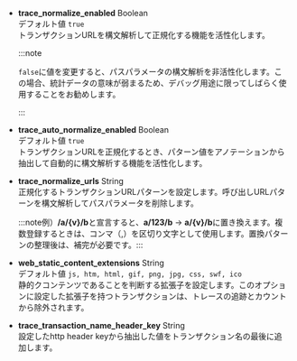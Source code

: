 -   **trace_normalize_enabled** <span class='type'>Boolean</span><br/>
    デフォルト値 `true`<br/>トランザクションURLを構文解析して正規化する機能を活性化します。

    :::note

    `false`に値を変更すると、パスパラメータの構文解析を非活性化します。この場合、統計データの意味が弱まるため、デバッグ用途に限ってしばらく使用することをお勧めします。

    :::

-   **trace_auto_normalize_enabled** <span class='type'>Boolean</span><br/>
    デフォルト値 `true`<br/>トランザクションURLを正規化するとき、パターン値をアノテーションから抽出して自動的に構文解析する機能を活性化します。

-   **trace_normalize_urls** <span class='type'>String</span><br/>
    正規化するトランザクションURLパターンを設定します。呼び出しURLパターンを構文解析してパスパラメータを削除します。

    :::note例）**/a/{v}/b**と宣言すると、**a/123/b** → **a/{v}/b**に置き換えます。複数登録するときは、コンマ（,）を区切り文字として使用します。置換パターンの整理後は、補完が必要です。:::

-   **web_static_content_extensions** <span class='type'>String</span><br/>
    デフォルト値 `js, htm, html, gif, png, jpg, css, swf, ico`<br/>静的クコンテンツであることを判断する拡張子を設定します。このオプションに設定した拡張子を持つトランザクションは、トレースの追跡とカウントから除外されます。

-   **trace_transaction_name_header_key** <span class='type'>String</span><br/>
    設定したhttp header keyから抽出した値をトランザクション名の最後に追加します。
